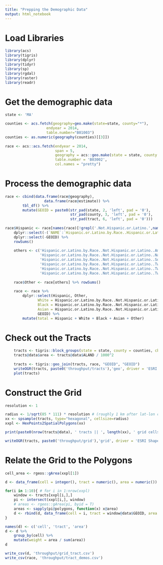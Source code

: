 ```yaml
---
title: "Prepping the Demographic Data"
output: html_notebook
---
```


# Load Libraries

```r
library(acs)
library(tigris)
library(dplyr)
library(tidyr)
library(sp)
library(rgdal)
library(raster)
library(readr)
```

# Get the demographic data

```r
state <- 'MA'

counties <- acs.fetch(geography=geo.make(state=state, county="*"), 
				   endyear = 2014,
				   table.number="B01003")
counties <- as.numeric(geography(counties)[[3]])
	
race <- acs::acs.fetch(endyear = 2014,
					   span = 5,
					   geography = acs::geo.make(state = state, county = counties, tract = '*'),
					   table.number = 'B03002',
					   col.names = "pretty")
```

# Process the demographic data

```r

race <- cbind(data.frame(race@geography),
				  data.frame(race@estimate)) %>%
		tbl_df() %>%
		mutate(GEOID = paste0(str_pad(state, 2, 'left', pad = '0'),
							  str_pad(county, 3, 'left', pad = '0'),
							  str_pad(tract, 6, 'left', pad = '0')))
	
race$Hispanic <- race[names(race)[!grepl('.Not.Hispanic.or.Latino.',names(race))]] %>%
	dplyr::select(-(`NAME`:`Hispanic.or.Latino.by.Race..Hispanic.or.Latino.`)) %>%
	dplyr::select(-GEOID) %>%
	rowSums()
	
	others <- c('Hispanic.or.Latino.by.Race..Not.Hispanic.or.Latino..American.Indian.and.Alaska.Native.alone',
				'Hispanic.or.Latino.by.Race..Not.Hispanic.or.Latino..Native.Hawaiian.and.Other.Pacific.Islander.alone',
				'Hispanic.or.Latino.by.Race..Not.Hispanic.or.Latino..Some.other.race.alone',
				'Hispanic.or.Latino.by.Race..Not.Hispanic.or.Latino..Two.or.more.races.',
				'Hispanic.or.Latino.by.Race..Not.Hispanic.or.Latino..Two.or.more.races..Two.races.including.Some.other.race',
				'Hispanic.or.Latino.by.Race..Not.Hispanic.or.Latino..Two.or.more.races..Two.races.excluding.Some.other.race..and.three.or.more.races')
	
	race$Other <- race[others] %>% rowSums()
	
	race <- race %>%
		dplyr::select(Hispanic, Other,
			   White = Hispanic.or.Latino.by.Race..Not.Hispanic.or.Latino..White.alone,
			   Black = Hispanic.or.Latino.by.Race..Not.Hispanic.or.Latino..Black.or.African.American.alone,
			   Asian = Hispanic.or.Latino.by.Race..Not.Hispanic.or.Latino..Asian.alone,
			   GEOID) %>%
		mutate(total = Hispanic + White + Black + Asian + Other)

```

# Check out the Tracts
```r
	tracts <- tigris::block_groups(state = state, county = counties, cb=TRUE)
	tracts@data$area <- tracts@data$ALAND / 1000^2
	
	tracts <- tigris::geo_join(tracts, race, "GEOID", "GEOID")
	writeOGR(tracts, paste0('throughput/tracts'),'geo', driver = 'ESRI Shapefile', morphToESRI = TRUE)
	plot(tracts)
```

# Construct the Grid

```r
resolution <- 1

radius <- 1/sqrt(85 * 111) * resolution # (roughly 1 km after lat-lon conversion)
xx <- spsample(tracts, type="hexagonal", cellsize=radius)
xxpl <- HexPoints2SpatialPolygons(xx)

print(paste0(nrow(tracts@data), ' tracts || ', length(xx), ' grid cells'))

writeOGR(tracts, paste0('throughput/grid'),'grid', driver = 'ESRI Shapefile', morphToESRI = TRUE)

```

# Relate the Grid to the Polygons

```r

cell_area <- rgeos::gArea(xxpl[1])

d <- data_frame(cell = integer(), tract = numeric(), area = numeric())

for(i in 1:10){ # for i in 1:nrow(xxpl)
	window <- tracts[xxpl[i,],]
	pi <- intersect(xxpl[i,], window)
	# areas <- rgeos::gArea(pi, byid = T)
	areas <- sapply(pi@polygons, function(x) x@area)
	d <- rbind(d, data_frame(cell = i, tract = window@data$GEOID, area = areas))
}

names(d) <- c('cell', 'tract', 'area')
d <- d %>%
	group_by(cell) %>% 
	mutate(weight = area / sum(area))
d
```

```r
write_csv(d, 'throughput/grid_tract.csv')
write_csv(race, 'throughput/tract_demos.csv')
```




